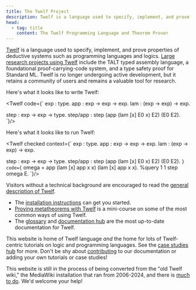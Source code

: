 ```yaml
---
title: The Twelf Project
description: Twelf is a language used to specify, implement, and prove properties of deductive systems such as programming languages and logics.
head:
  - tag: title
    content: The Twelf Programming Language and Theorem Prover
---
```



[Twelf](/wiki/about-the-twelf-project/) is a language used to specify,
implement, and prove properties of deductive systems such as programming
languages and logics. [Large research projects using
Twelf](/wiki/research-projects-using-twelf/) include the TALT typed assembly
language, a foundational proof-carrying-code system, and a type safety proof
for Standard ML. Twelf is no longer undergoing active development, but it
retains a community of users and remains a valuable tool for research.

Here's what it looks like to write Twelf:

<Twelf code={`
exp : type.
app : exp -> exp -> exp.
lam : (exp -> exp) -> exp.

step : exp -> exp -> type.
step/app : step (app (lam [x] E0 x) E2) (E0 E2).
`}/>

Here's what it looks like to run Twelf:

<Twelf checked context={`
exp : type.
app : exp -> exp -> exp.
lam : (exp -> exp) -> exp.

step : exp -> exp -> type.
step/app : step (app (lam [x] E0 x) E2) (E0 E2).
`} code={`
omega = app (lam [x] app x x) (lam [x] app x x).
%query 1 1 step omega E.
`}/>

Visitors without a technical background are encouraged to read the [general
description of Twelf](/wiki/general-description-of-twelf/).

- The [installation instructions](/download/) can get you started.
- [Proving metatheorems with Twelf](/wiki/proving-metatheorems-with-twelf/) is
  a mini-course on some of the most common ways of using Twelf.
- The [glossary](/wiki/glossary/) and [documentation hub](/wiki/documentation/)
  are the most up-to-date documentation for Twelf.

This website is home of Twelf language _and_ the home for lots of Twelf-centric
tutorials on logic and programming languages. See the [case studies
hub](/wiki/case-studies/) for more. Don't be shy about
[contributing](/contributing/) to our documentation or adding your own
tutorials or case studies!

This website is still in the process of being converted from the "old Twelf 
wiki," the MediaWiki installation that ran from 2006-2024, and there is 
[much to do](/todo/). We'd welcome your help!
